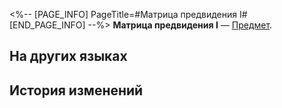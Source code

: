 <%-- [PAGE_INFO]
PageTitle=#Матрица предвидения I#
[END_PAGE_INFO] --%>
{{Предмет Инфобокс
|id          = 252421
|Изображение = Предмет Матрица предвидения I.png
|Тип         = 
|Инвентарь   = 
|Редкость    = 5
|Эффект      = 
|Описание    = Соберите набор карточек воспоминаний, чтобы получить усиление.
}}
{{Описание|Ваши воспоминания об Освоении могут стать источником вдохновения для игры.}}
'''Матрица предвидения I''' — [[Предмет]].

==На других языках==
{{На других языках
|en   = Matrix of Prescience (I)
|zhs  = 穷观阵-Ⅰ
|zht  = 窮觀陣-Ⅰ
|ja   = 窮観の陣-I
|ko   = 궁관진-Ⅰ
|es   = Matriz del Presagio&nbsp;I
|fr   = Matrice de prémonition (I)
|ru   = Матрица предвидения I
|th   = Matrix of Prescience I
|vi   = Ma Trận Tiên Tri-I
|de   = Matrix der Voraussicht (I)
|id   = Matrix of Prescience I
|pt   = Matriz de Presciência (I)
}}

==История изменений==
{{История изменений|3.5}}